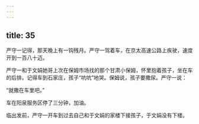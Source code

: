 ```yaml
---
---
---
```

title: 35
---




严守一记得，那天晚上有一钩残月。严守一驾着车，在京太高速公路上疾驶，速度开到一百八十迈。

严守一和于文娟她哥上次在保姆市场找的那个甘肃小保姆，怀里抱着孩子，坐在车的后排。记得车到石家庄，孩子“吭吭”地哭。保姆说，孩子要撒尿。严守一说：

“就撒在车里吧。”

车在阳泉服务区停了三分钟，加油。

临出发前，严守一开车到过去自己和于文娟的家楼下接孩子，于文娟没有下楼。